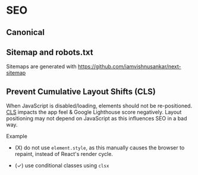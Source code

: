 # SEO

## Canonical

## Sitemap and robots.txt

Sitemaps are generated with https://github.com/iamvishnusankar/next-sitemap

## Prevent Cumulative Layout Shifts (CLS)

When JavaScript is disabled/loading, elements should not be re-positioned.
[CLS](https://web.dev/cls/) impacts the app feel & Google Lighthouse score
negatively. Layout positioning may not depend on JavaScript as this influences
SEO in a bad way.

Example

- (X) do not use `element.style`, as this manually causes the browser to
  repaint, instead of React's render cycle.

- (✓) use conditional classes using `clsx`

